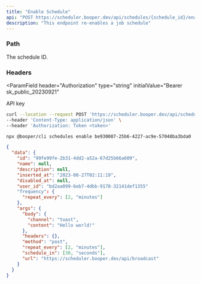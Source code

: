 ```yaml
---
title: "Enable Schedule"
api: "POST https://scheduler.booper.dev/api/schedules/{schedule_id}/enable"
description: "This endpoint re-enables a job schedule"
---
```


### Path

<ParamField path="schedule_id" type="string" required>
  The schedule ID.
</ParamField>

### Headers

<ParamField
  header="Authorization"
  type="string"
  initialValue="Bearer sk_public_20230921"
>
  API key
</ParamField>

<RequestExample>

```bash cURL
curl --location --request POST 'https://scheduler.booper.dev/api/schedules/be930087-25b6-4227-ac9e-57048ba3bda0/enable' \
--header 'Content-Type: application/json' \
--header 'Authorization: Token <token>'
```

```bash CLI
npx @booper/cli schedules enable be930087-25b6-4227-ac9e-57048ba3bda0
```

</RequestExample>

<ResponseExample>

```json Response
{
  "data": {
    "id": "99fe99fe-2b31-4dd2-a52a-67d25b66a609",
    "name": null,
    "description": null,
    "inserted_at": "2023-08-27T02:11:19",
    "disabled_at": null,
    "user_id": "bd2aa099-6eb7-4dbb-9178-32141def1355"
    "frequency": {
      "repeat_every": [2, "minutes"]
    },
    "args": {
      "body": {
        "channel": "toast",
        "content": "Hello world!"
      },
      "headers": {},
      "method": "post",
      "repeat_every": [2, "minutes"],
      "schedule_in": [30, "seconds"],
      "url": "https://scheduler.booper.dev/api/broadcast"
    }
  }
}
```

</ResponseExample>
